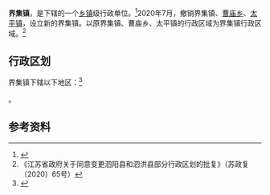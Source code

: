 {{中国乡级行政区|32/13/24/111/000
| 政府驻地 = 界曹路1号
| 电话区号 = 527
}}

'''界集镇'''，是{{PRC admin/fullname|32/13/24/111/000|3}}下辖的一个[[乡镇|乡镇]]级行政单位。<ref>{{PRC admin/ref sgc|{{PRC admin/parent|32/13/24/111/000}}}}</ref>2020年7月，撤销界集镇、[[曹庙乡|曹庙乡]]、[[太平镇|太平镇]]，设立新的界集镇。以原界集镇、曹庙乡、太平镇的行政区域为界集镇行政区域。<ref>《江苏省政府关于同意变更泗阳县和泗洪县部分行政区划的批复》（苏政复〔2020〕65号）</ref>

== 行政区划 ==

界集镇下辖以下地区：<ref>{{PRC admin/ref sgc|32/13/24/111/000}}</ref>

{{PRC admin/children|32/13/24/111/000}}。

== 参考资料 ==

{{reflist}}

{{PRC admin/navcat|32/13/24/111/000}}